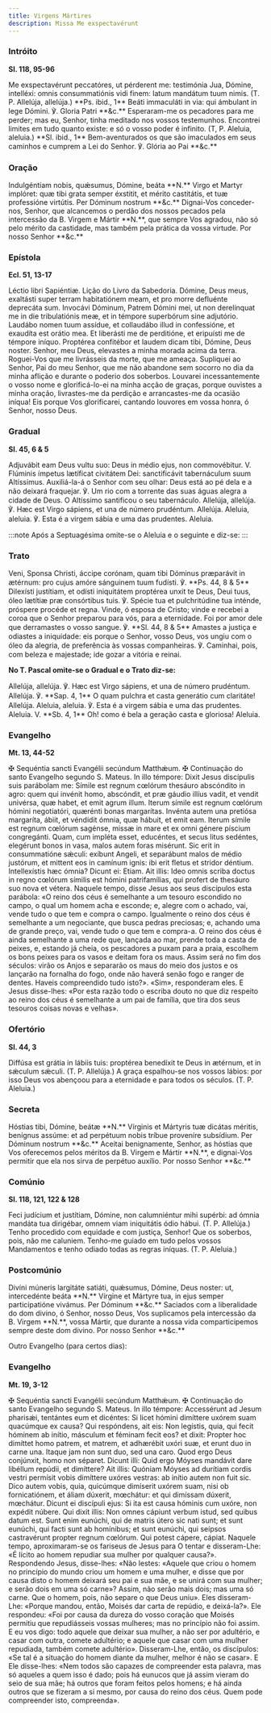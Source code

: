 ```yaml
---
title: Virgens Mártires
description: Missa Me exspectavérunt
---
```


### Intróito

**Sl. 118, 95-96**

<div class="side-by-side not-content">
  <span>
    Me exspectavérunt peccatóres, ut pérderent me: testimónia Jua, Dómine,
    intelléxi: omnis consummatiónis vidi finem: latum mandátum tuum nimis. (T.
    P. Allelúja, allelúja.) **Ps. ibid., 1** Beáti immaculáti in via: qui
    ámbulant in lege Dómini. ℣. Gloria Patri **&c.**
  </span>
  <span>
    Esperaram-me os pecadores para me perder; mas eu, Senhor, tinha meditado nos
    vossos testemunhos. Encontrei limites em tudo quanto existe: e só o vosso
    poder é infinito. (T, P. Aleluia, aleluia.) **Sl. ibid., 1** Bem-aventurados
    os que são imaculados em seus caminhos e cumprem a Lei do Senhor. ℣. Glória
    ao Pai **&c.**
  </span>
</div>

### Oração

<div class="side-by-side not-content">
  <span>
    Indulgéntiam nobis, quǽsumus, Dómine, beáta **N.** Virgo et Martyr implóret:
    quæ tibi grata semper éxstitit, et mérito castitátis, et tuæ professióne
    virtútis. Per Dóminum nostrum **&c.**
  </span>
  <span>
    Dignai-Vos conceder-nos, Senhor, que alcancemos o perdão dos nossos pecados
    pela intercessão da B. Virgem e Mártir **N.**, que sempre Vos agradou, não
    só pelo mérito da castidade, mas também pela prática da vossa virtude. Por
    nosso Senhor **&c.**
  </span>
</div>

### Epístola

**Ecl. 51, 13-17**

<div class="side-by-side not-content">
  <span>Léctio libri Sapiéntiæ.</span>
  <span>Lição do Livro da Sabedoria.</span>
  <span>
    Dómine, Deus meus, exaltásti super terram habitatiónem meam, et pro morre
    defluénte deprecáta sum. Invocávi Dóminum, Patrem Dómini mei, ut non
    derelínquat me in die tribulatiónis meæ, et in témpore superbórum sine
    adjutório. Laudábo nomen tuum assídue, et collaudábo illud in confessióne,
    et exaudíta est orátio mea. Et liberásti me de perditióne, et eripuísti me
    de témpore iníquo. Proptérea confitébor et laudem dicam tibi, Dómine, Deus
    noster.
  </span>
  <span>
    Senhor, meu Deus, elevastes a minha morada acima da terra. Roguei-Vos que me
    livrásseis da morte, que me ameaça. Supliquei ao Senhor, Pai do meu Senhor,
    que me não abandone sem socorro no dia da minha aflição e durante o poderio
    dos soberbos. Louvarei incessantemente o vosso nome e glorificá-lo-ei na
    minha acção de graças, porque ouvistes a minha oração, livrastes-me da
    perdição e arrancastes-me da ocasião iníqua! Eis porque Vos glorificarei,
    cantando louvores em vossa honra, ó Senhor, nosso Deus.
  </span>
</div>

### Gradual

**Sl. 45, 6 & 5**

<div class="side-by-side not-content">
  <span>
    Adjuvábit eam Deus vultu suo: Deus in médio ejus, non commovébitur. V.
    Flúminis ímpetus lætíficat civitátem Dei: sanctificávit tabernáculum suum
    Altíssimus.
  </span>
  <span>
    Auxiliá-la-á o Senhor com seu olhar: Deus está ao pé dela e a não deixará
    fraquejar. ℣. Um rio com a torrente das suas águas alegra a cidade de Deus.
    O Altíssimo santificou o seu tabernáculo.
  </span>
  <span>
    Allelúja, allelúja. ℣. Hæc est Virgo sápiens, et una de número prudéntum.
    Allelúja.
  </span>
  <span>
    Aleluia, aleluia. ℣. Esta é a virgem sábia e uma das prudentes. Aleluia.
  </span>
</div>

:::note
Após a Septuagésima omite-se o Aleluia e o seguinte e diz-se:
:::

### Trato

<div class="side-by-side not-content">
  <span>
    Veni, Sponsa Christi, áccipe corónam, quam tibi Dóminus præparávit in
    ætérnum: pro cujus amóre sánguinem tuum fudísti. ℣. **Ps. 44, 8 & 5**
    Dilexísti justítiam, et odísti iniquitátem proptérea unxit te Deus, Deui
    tuus, óleo lætítiæ præ consórtibus tuis. ℣. Spécie tua et pulchritúdine tua
    inténde, próspere procéde et regna.
  </span>
  <span>
    Vinde, ó esposa de Cristo; vinde e recebei a coroa que o Senhor preparou
    para vós, para a eternidade. Foi por amor dele que derramastes o vosso
    sangue. ℣. **Sl. 44, 8 & 5** Amastes a justiça e odiastes a iniquidade: eis
    porque o Senhor, vosso Deus, vos ungiu com o óleo da alegria, de preferência
    às vossas companheiras. ℣. Caminhai, pois, com beleza e majestade; ide gozar
    a vitória e reinai.
  </span>
</div>

**No T. Pascal omite-se o Gradual e o Trato diz-se:**

<div class="side-by-side not-content">
  <span>
    Allelúja, allelúja. ℣. Hæc est Virgo sápiens, et una de número prudéntum.
    Allelúja. ℣. **Sap. 4, 1** O quam pulchra et casta generátio cum claritáte!
    Allelúja.
  </span>
  <span>
    Aleluia, aleluia. ℣. Esta é a virgem sábia e uma das prudentes. Aleluia. V.
    **Sb. 4, 1** Oh! como é bela a geração casta e gloriosa! Aleluia.
  </span>
</div>

### Evangelho

**Mt. 13, 44-52**

<div class="side-by-side not-content">
  <span>
    <span class="text-red-500">✠</span> Sequéntia sancti Evangélii secúndum
    Matthǽum.
  </span>
  <span>
    <span class="text-red-500">✠</span> Continuação do santo Evangelho segundo
    S. Mateus.
  </span>
  <span>
    In illo témpore: Dixit Jesus discípulis suis parábolam me: Símile est regnum
    cœlórum thesáuro abscóndito in agro: quem qui invénit homo, abscóndit, et
    præ gáudio illíus vadit, et vendit univérsa, quæ habet, et emit agrum illum.
    Iterum símile est regnum cœlórum hómini negotiatóri, quærénti bonas
    margarítas. Invénta autem una pretiósa margaríta, ábiit, et véndidit ómnia,
    quæ hábuit, et emit eam. Iterum símile est regnum cœlórum sagénse, missæ in
    mare et ex omni génere píscium congregánti. Quam, cum impléta esset,
    educéntes, et secus litus sedéntes, elegérunt bonos in vasa, malos autem
    foras misérunt. Sic erit in consummatióne sǽculi: exíbunt Angeli, et
    separábunt malos de médio justórum, et mittent eos in camínum ignis: ibi
    erit fletus et stridor déntium. Intellexístis hæc ómnia? Dicunt ei: Etiam.
    Ait illis: Ideo omnis scriba doctus in regno cœlórum símilis est hómini
    patrifamílias, qui profert de thesáuro suo nova et vétera.
  </span>
  <span>
    Naquele tempo, disse Jesus aos seus discípulos esta parábola: «O reino dos
    céus é semelhante a um tesouro escondido no campo, o qual um homem acha e
    esconde; e, alegre com o achado, vai, vende tudo o que tem e compra o campo.
    Igualmente o reino dos céus é semelhante a um negociante, que busca pedras
    preciosas; e, achando uma de grande preço, vai, vende tudo o que tem e
    compra-a. O reino dos céus é ainda semelhante a uma rede que, lançada ao
    mar, prende toda a casta de peixes, e, estando já cheia, os pescadores a
    puxam para a praia, escolhem os bons peixes para os vasos e deitam fora os
    maus. Assim será no fim dos séculos: virão os Anjos e separarão os maus do
    meio dos justos e os lançarão na fornalha do fogo, onde não haverá senão
    fogo e ranger de dentes. Haveis compreendido tudo isto?». «Sim», responderam
    eles. E Jesus disse-lhes: «Por esta razão todo o escriba douto no que diz
    respeito ao reino dos céus é semelhante a um pai de família, que tira dos
    seus tesouros coisas novas e velhas».
  </span>
</div>

### Ofertório

**Sl. 44, 3**

<div class="side-by-side not-content">
  <span>
    Diffúsa est grátia in lábiis tuis: proptérea benedíxit te Deus in ætérnum,
    et in sǽculum sǽculi. (T. P. Allelúja.)
  </span>
  <span>
    A graça espalhou-se nos vossos lábios: por isso Deus vos abençoou para a
    eternidade e para todos os séculos. (T. P. Aleluia.)
  </span>
</div>

### Secreta

<div class="side-by-side not-content">
  <span>
    Hóstias tibi, Dómine, beátæ **N.** Vírginis et Mártyris tuæ dicátas méritis,
    benígnus assúme: et ad perpétuum nobis tríbue proveníre subsídium. Per
    Dóminum nostrum **&c.**
  </span>
  <span>
    Aceitai benignamente, Senhor, as hóstias que Vos oferecemos pelos méritos da
    B. Virgem e Mártir **N.**, e dignai-Vos permitir que ela nos sirva de
    perpétuo auxílio. Por nosso Senhor **&c.**
  </span>
</div>

### Comúnio

**Sl. 118, 121, 122 & 128**

<div class="side-by-side not-content">
  <span>
    Feci judícium et justítiam, Dómine, non calumniéntur mihi supérbi: ad ómnia
    mandáta tua dirigébar, omnem viam iniquitátis ódio hábui. (T. P. Allelúja.)
  </span>
  <span>
    Tenho procedido com equidade e com justiça, Senhor! Que os soberbos, pois,
    não me caluniem. Tenho-me guiado em tudo pelos vossos Mandamentos e tenho
    odiado todas as regras iníquas. (T. P. Aleluia.)
  </span>
</div>

### Postcomúnio

<div class="side-by-side not-content">
  <span>
    Divíni múneris largitáte satiáti, quǽsumus, Dómine, Deus noster: ut,
    intercedénte beáta **N.** Vírgine et Mártyre tua, in ejus semper
    participatióne vivámus. Per Dóminum **&c.**
  </span>
  <span>
    Saciados com a liberalidade do dom divino, ó Senhor, nosso Deus, Vos
    suplicamos pela intercessão da B. Virgem **N.**, vossa Mártir, que durante a
    nossa vida comparticipemos sempre deste dom divino. Por nosso Senhor **&c.**
  </span>
</div>

Outro Evangelho (para certos dias):

### Evangelho

**Mt. 19, 3-12**

<div class="side-by-side not-content">
  <span>
    <span class="text-red-500">✠</span> Sequéntia sancti Evangélii secúndum
    Matthǽum.
  </span>
  <span>
    <span class="text-red-500">✠</span> Continuação do santo Evangelho segundo
    S. Mateus.
  </span>
  <span>
    In illo témpore: Accessérunt ad Jesum pharisǽi, tentántes eum et dicéntes:
    Si licet hómini dimíttere uxórem suam quacúmque ex causa? Qui respóndens,
    ait eis: Non legístis, quia, qui fecit hóminem ab inítio, másculum et
    féminam fecit eos? et dixit: Propter hoc dimíttet homo patrem, et matrem, et
    adhærébit uxóri suæ, et erunt duo in carne una. Itaque jam non sunt duo, sed
    una caro. Quod ergo Deus conjúnxit, homo non séparet. Dicunt illi: Quid ergo
    Móyses mandávit dare libéllum repúdii, et dimíttere? Ait illis: Quóniam
    Móyses ad durítiam cordis vestri permísit vobis dimíttere uxóres vestras: ab
    inítio autem non fuit sic. Dico autem vobis, quia, quicúmque dimíserit
    uxórem suam, nisi ob fornicatiónem, et áliam dúxerit, mœchátur: et qui
    dimíssam dúxerit, mœchátur. Dicunt ei discípuli ejus: Si ita est causa
    hóminis cum uxóre, non expédit núbere. Qui dixit illis: Non omnes cápiunt
    verbum istud, sed quibus datum est. Sunt enim eunúchi, qui de matris útero
    sic nati sunt; et sunt eunúchi, qui facti sunt ab homínibus; et sunt
    eunúchi, qui seípsos castravérunt propter regnum cœlórum. Qui potest cápere,
    cápiat.
  </span>
  <span>
    Naquele tempo, aproximaram-se os fariseus de Jesus para O tentar e
    disseram-Lhe: «É lícito ao homem repudiar sua mulher por qualquer causa?».
    Respondendo Jesus, disse-lhes: «Não lestes: «Aquele que criou o homem no
    princípio do mundo criou um homem e uma mulher, e disse que por causa disto
    o homem deixará seu pai e sua mãe, e se unirá com sua mulher; e serão dois
    em uma só carne»? Assim, não serão mais dois; mas uma só carne. Que o homem,
    pois, não separe o que Deus uniu». Eles disseram-Lhe: «Porque mandou, então,
    Moisés dar carta de repúdio, e deixá-la?». Ele respondeu: «Foi por causa da
    dureza do vosso coração que Moisés permitiu que repudiásseis vossas
    mulheres; mas no princípio não foi assim. E eu vos digo: todo aquele que
    deixar sua mulher, a não ser por adultério, e casar com outra, comete
    adultério; e aquele que casar com uma mulher repudiada, também comete
    adultério». Disseram-Lhe, então, os discípulos: «Se tal é a situação do
    homem diante da mulher, melhor é não se casar». E Ele disse-lhes: «Nem todos
    são capazes de compreender esta palavra, mas só aqueles a quem isso é dado;
    pois há eunucos que já assim vieram do seio de sua mãe; há outros que foram
    feitos pelos homens; e há ainda outros que se fizeram a si mesmo, por causa
    do reino dos céus. Quem pode compreender isto, compreenda».
  </span>
</div>

